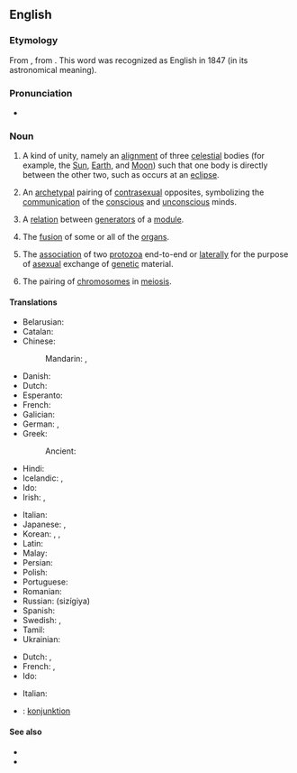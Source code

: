 ==English==
{{was wotd|2006|January|28}}
{{wikipedia}}

===Etymology===
From {{etyl|LL.|en}} {{m|la|syzygia||conjunction}}, from {{etyl|grc|en}} {{m|grc|συζυγία||union; syzygy}}. This word was recognized as English in 1847 (in its astronomical meaning).

===Pronunciation===
* {{IPA|/ˈsɪz.ɪdʒ.i/|lang=en}}

===Noun===
{{en-noun|syzygies}}

# {{lb|en|astronomy|astrology}} A kind of unity, namely an [[alignment]] of three [[celestial]] bodies (for example, the [[Sun]], [[Earth]], and [[Moon]]) such that one body is directly between the other two, such as occurs at an [[eclipse]].
# {{lb|en|psychology}} An [[archetypal]] pairing of [[contrasexual]] opposites, symbolizing the [[communication]] of the [[conscious]] and [[unconscious]] minds.
# {{lb|en|mathematics}} A [[relation]] between [[generator|generators]] of a [[module]].
# {{lb|en|medicine}} The [[fusion]] of some or all of the [[organs]].
# {{lb|en|zoology}} The [[association]] of two [[protozoa]] end-to-end or [[laterally]] for the purpose of [[asexual]] exchange of [[genetic]] material.
# {{lb|en|genetics}} The pairing of [[chromosome|chromosomes]] in [[meiosis]].

====Translations====
{{trans-top|astronomical conjunction}}
* Belarusian: {{t|be|сізігія|f|sc=Cyrl}}
* Catalan: {{t|ca|sizígia|f}}
* Chinese:
*: Mandarin: {{t|cmn|朔望點|sc=Hani}}, {{t|cmn|朔望点|tr=Shuòwàng diǎn|sc=Hani}}
* Danish: {{t+|da|syzygie|c}}
* Dutch: {{t+|nl|syzygie|f}}
* Esperanto: {{t+|eo|sizigio}}
* French: {{t+|fr|syzygie|f}}
* Galician: {{t|gl|sicixia|f}}
* German: {{t|de|Syzygie|f}}, {{t|de|Syzygium|n}}
* Greek: {{t+|el|συζυγία|f}}
*: Ancient: {{t|grc|συζυγία|f}}
* Hindi: {{t|hi|युति-वियुति|sc=Deva}}
* Icelandic: {{t|is|raðstaða|f}}, {{t|is|okstaða|f}}
* Ido: {{t+|io|sizigio}}
* Irish: {{t|ga|sisige|f}}, {{t|ga|sisigí|f-p}}
{{trans-mid}}
* Italian: {{t+|it|sizigia|f}}
* Japanese: {{t|ja|惑星直列|sc=Jpan}}, {{t|ja|朔望|tr=Sakubō|sc=Jpan}}
* Korean: {{t|ko|혹성 직렬|sc=Kore}}, {{t|ko|행성 직렬|sc=Kore}}, {{t|ko|삭망|sc=Kore}}
* Latin: {{t|la|syzygia|f}}
* Malay: {{t|ms|sizigi}}
* Persian: {{t+|fa|همیوغی|tr=hamyūqī}}
* Polish: {{t|pl|syzygium}}
* Portuguese: {{t+|pt|sizígia|f}}
* Romanian: {{t+|ro|sizigie|f}}
* Russian: {{t+|ru|сизигия|f}} (sizígiya)
* Spanish: {{t|es|sizigia|f}}
* Swedish: {{t|sv|syzygie|c}}, {{t+|sv|konjunktion|c}}
* Tamil: {{t+|ta|இணைவு}}
* Ukrainian: {{t|uk|сизи́гія|f}}
{{trans-bottom}}

{{checktrans-top}}
* Dutch: {{t+check|nl|conjunctie|f}}, {{t-check|nl|samenstand|m}}
* French: {{t+check|fr|conjonction|f}}, {{t+check|fr|rencontre|m}}
* Ido: {{t+check|io|kunjunto}}
{{trans-mid}}
* Italian: {{t+check|it|sizigia|f}}
* {{ttbc|sv}}: [[konjunktion]] {{g|c}}
{{trans-bottom}}

====See also====
* {{l|en|asterism}}
* {{l|en|occultation}}